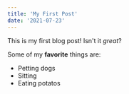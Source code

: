 ```yaml
---
title: 'My First Post'
date: '2021-07-23'
---
```


This is my first blog post! Isn't it _great_?

Some of my **favorite** things are:

- Petting dogs
- Sitting
- Eating potatos
